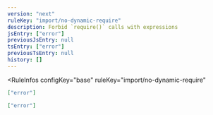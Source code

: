 ```yaml
---
version: "next"
ruleKey: "import/no-dynamic-require"
description: Forbid `require()` calls with expressions
jsEntry: ["error"]
previousJsEntry: null
tsEntry: ["error"]
previousTsEntry: null
history: []
---
```


<RuleInfos 
  configKey="base" 
  ruleKey="import/no-dynamic-require" 
>

```json
["error"]
```

```json
["error"]
```

</RuleInfos>
